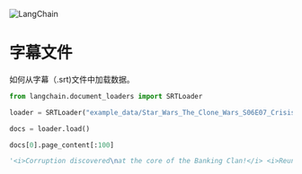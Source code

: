 

<Head>
  <script>
    {
      `(function() {
         var _hmt = _hmt || [];
(function() {
  var hm = document.createElement("script");
  hm.src = "https://hm.baidu.com/hm.js?e60fb290e204e04c5cb6f79b0ac1e697";
  var s = document.getElementsByTagName("script")[0]; 
  s.parentNode.insertBefore(hm, s);
})();
       })();`
    }
  </script>
</Head>

![LangChain](https://pica.zhimg.com/50/v2-56e8bbb52aa271012541c1fe1ceb11a2_r.gif)






# 字幕文件

如何从字幕（.srt)文件中加载数据。
 







```python
from langchain.document_loaders import SRTLoader

```










```python
loader = SRTLoader("example_data/Star_Wars_The_Clone_Wars_S06E07_Crisis_at_the_Heart.srt")

```










```python
docs = loader.load()

```










```python
docs[0].page_content[:100]

```








```python
'<i>Corruption discovered\nat the core of the Banking Clan!</i> <i>Reunited, Rush Clovis\nand Senator A'

```







